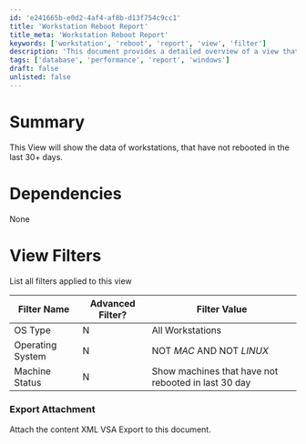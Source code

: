 ```yaml
---
id: 'e241665b-e0d2-4af4-af8b-d13f754c9cc1'
title: 'Workstation Reboot Report'
title_meta: 'Workstation Reboot Report'
keywords: ['workstation', 'reboot', 'report', 'view', 'filter']
description: 'This document provides a detailed overview of a view that displays workstations that have not rebooted in the last 30+ days. It includes information on dependencies, applied filters, and an export attachment for further analysis.'
tags: ['database', 'performance', 'report', 'windows']
draft: false
unlisted: false
---
```

# Summary

This View will show the data of workstations, that have not rebooted in the last 30+ days.

# Dependencies

None

# View Filters

List all filters applied to this view

| Filter Name         | Advanced Filter? | Filter Value                                        |
|---------------------|------------------|-----------------------------------------------------|
| OS Type             | N                | All Workstations                                    |
| Operating System     | N                | NOT *MAC* AND NOT *LINUX*                          |
| Machine Status      | N                | Show machines that have not rebooted in last 30 day |

### Export Attachment

Attach the content XML VSA Export to this document.











